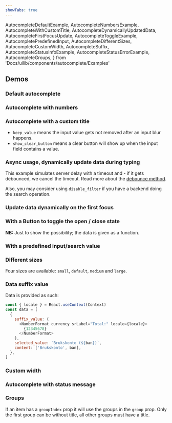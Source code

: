 ```yaml
---
showTabs: true
---
```


  AutocompleteDefaultExample,
  AutocompleteNumbersExample,
  AutocompleteWithCustomTitle,
  AutocompleteDynamicallyUpdatedData,
  AutocompleteFirstFocusUpdate,
  AutocompleteToggleExample,
  AutocompletePredefinedInput,
  AutocompleteDifferentSizes,
  AutocompleteCustomWidth,
  AutocompleteSuffix,
  AutocompleteStatusInfoExample,
  AutocompleteStatusErrorExample,
  AutocompleteGroups,
} from 'Docs/uilib/components/autocomplete/Examples'

## Demos

### Default autocomplete

<AutocompleteDefaultExample />

### Autocomplete with numbers

<AutocompleteNumbersExample />

### Autocomplete with a custom title

- `keep_value` means the input value gets not removed after an input blur happens.
- `show_clear_button` means a clear button will show up when the input field contains a value.

<AutocompleteWithCustomTitle />

### Async usage, dynamically update data during typing

This example simulates server delay with a timeout and - if it gets debounced, we cancel the timeout. Read more about the [debounce method](/uilib/components/autocomplete/events/#methods).

Also, you may consider using `disable_filter` if you have a backend doing the search operation.

<AutocompleteDynamicallyUpdatedData />

### Update data dynamically on the first focus

<AutocompleteFirstFocusUpdate />

### With a Button to toggle the open / close state

**NB:** Just to show the possibility; the data is given as a function.

<AutocompleteToggleExample />

### With a predefined input/search value

<AutocompletePredefinedInput />

### Different sizes

Four sizes are available: `small`, `default`, `medium` and `large`.

<AutocompleteDifferentSizes />

### Data suffix value

Data is provided as such:

```js
const { locale } = React.useContext(Context)
const data = [
  {
    suffix_value: (
      <NumberFormat currency srLabel="Total:" locale={locale}>
        {12345678}
      </NumberFormat>
    ),
    selected_value: `Brukskonto (${ban})`,
    content: ['Brukskonto', ban],
  },
]
```

<AutocompleteSuffix />

### Custom width

<AutocompleteCustomWidth />

### Autocomplete with status message

<AutocompleteStatusInfoExample />

<VisibleWhenVisualTest>
  <AutocompleteStatusErrorExample />
</VisibleWhenVisualTest>

### Groups

If an item has a `groupIndex` prop it will use the groups in the `group` prop. Only the first group can be without title, all other groups must have a title.

<AutocompleteGroups />
